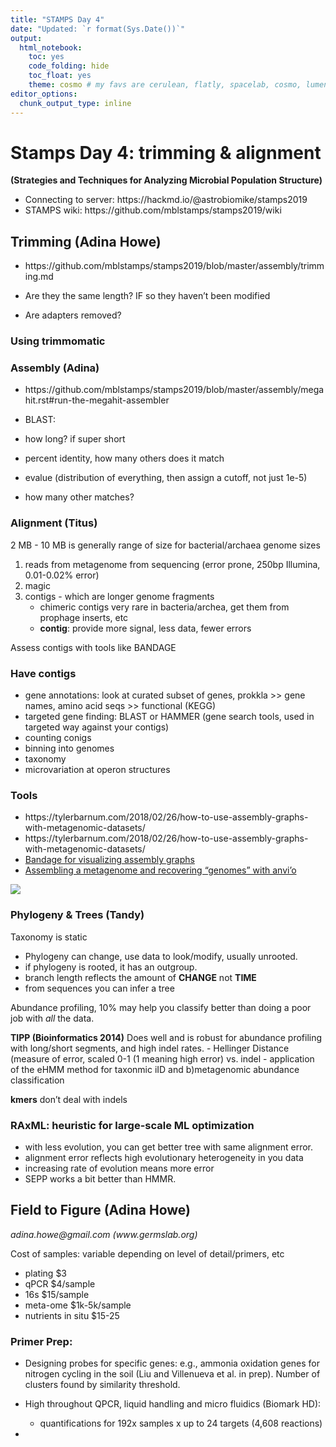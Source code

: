 ```yaml
---
title: "STAMPS Day 4"
date: "Updated: `r format(Sys.Date())`"
output: 
  html_notebook:
    toc: yes
    code_folding: hide
    toc_float: yes
    theme: cosmo # my favs are cerulean, flatly, spacelab, cosmo, lumen
editor_options: 
  chunk_output_type: inline
---
```


# Stamps Day 4: trimming & alignment

**(Strategies and Techniques for Analyzing Microbial Population Structure)**

 - Connecting to server: https://hackmd.io/@astrobiomike/stamps2019
 - STAMPS wiki: https://github.com/mblstamps/stamps2019/wiki


## **Trimming** (Adina Howe)

 - https://github.com/mblstamps/stamps2019/blob/master/assembly/trimming.md

 - Are they the same length? IF so they haven't been modified
 - Are adapters removed?
 
### Using trimmomatic


### **Assembly** (Adina)

 - https://github.com/mblstamps/stamps2019/blob/master/assembly/megahit.rst#run-the-megahit-assembler
 
 - BLAST:
  - how long? if super short
  - percent identity, how many others does it match
  - evalue (distribution of everything, then assign a cutoff, not just 1e-5)
  - how many other matches? 
  
### **Alignment** (Titus)

2 MB - 10 MB is generally range of size for bacterial/archaea genome sizes

 1. reads from metagenome from sequencing (error prone, 250bp Illumina, 0.01-0.02% error)
 2. magic
 3. contigs - which are longer genome fragments
    - chimeric contigs very rare in bacteria/archea, get them from prophage inserts, etc
    - **contig**: provide more signal, less data, fewer errors
    
Assess contigs with tools like BANDAGE

### Have **contigs**

 - gene annotations: look at curated subset of genes, prokkla >> gene names, amino acid seqs >> functional (KEGG)
 - targeted gene finding: BLAST or HAMMER (gene search tools, used in targeted way against your contigs)
 - counting conigs
 - binning into genomes
 - taxonomy
 - microvariation at operon structures
 
### Tools

 - https://tylerbarnum.com/2018/02/26/how-to-use-assembly-graphs-with-metagenomic-datasets/
 - https://tylerbarnum.com/2018/02/26/how-to-use-assembly-graphs-with-metagenomic-datasets/
 - [Bandage for visualizing assembly graphs](https://rrwick.github.io/Bandage/)
 - [Assembling a metagenome and recovering “genomes” with anvi’o](https://astrobiomike.github.io/genomics/metagen_anvio)
 
 ![](../data/why_things_break.png)
 
 
 
 
 
 
 
 
 
### Phylogeny & Trees (Tandy)
 
Taxonomy is static

 - Phylogeny can change, use data to look/modify, usually unrooted. 
 - if phylogeny is rooted, it has an outgroup.
 - branch length reflects the amount of **CHANGE** not **TIME**
 - from sequences you can infer a tree 
 
 Abundance profiling, 10% may help you classify better than doing a poor job with *all* the data.
 
 **TIPP (Bioinformatics 2014)** Does well and is robust for abundance profiling with long/short segments, and high indel rates.
 - Hellinger Distance (measure of error, scaled 0-1 (1 meaning high error) vs. indel
 - application of the eHMM method for taxonmic iID and b)metagenomic abundance classification
 
 **kmers** don't deal with indels
 
### RAxML: heuristic for large-scale ML optimization

 - with less evolution, you can get better tree with same alignment error. 
 - alignment error reflects high evolutionary heterogeneity in you data
 - increasing rate of evolution means more error
 - SEPP works a bit better than HMMR.
 
## **Field to Figure** (Adina Howe)

*adina.howe@gmail.com* *(www.germslab.org)*

Cost of samples: variable depending on level of detail/primers, etc

 - plating $3
 - qPCR $4/sample
 - 16s $15/sample
 - meta-ome $1k-5k/sample
 - nutrients in situ $15-25
 
### Primer Prep:
 
 - Designing probes for specific genes: e.g., ammonia oxidation genes for nitrogen cycling in the soil (Liu and Villenueva et al. in prep). Number of clusters found by similarity threshold.

 - High throughout QPCR, liquid handling and micro fluidics (Biomark HD):
    - quantifications for 192x samples x up to 24 targets (4,608 reactions)
   
 - 